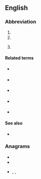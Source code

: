 {{also|ism|-ism|-ism-|ism.}}

==English==
{{wikipedia}}

===Abbreviation===
{{rfc-header|Abbreviation}}
{{en-abbr}}

# {{abbreviation of|w:Imperial Service Order|Imperial Service Medal|lang=en}}
# {{abbreviation of|w:Institute for Supply Management|Institute for Supply Management|lang=en}}
# {{lb|en|astronomy}} {{abbreviation of|interstellar medium|lang=en}}

====Related terms====
{{sense|interstellar medium}}
* {{l|en|IPM}} {{qualifier|[[interplanetary medium]]}}
* {{l|en|IGM}} {{qualifier|[[intergalactic medium]]}}
* {{l|en|ICM}} {{qualifier|[[intracluster medium]]}}
* {{l|en|EGM}} {{qualifier|[[extragalactic medium]]}}
* {{l|en|ECM}} {{qualifier|[[extra-cluster medium]]}}

====See also====
* {{sense|interstellar medium}} {{pedia|lang=en|interstellar medium}}

===Anagrams===
* {{l|en|IMS}}
* {{l|en|MIS}}
* {{l|en|sim}}, {{l|en|Sim}}, {{l|en|SIM}}
